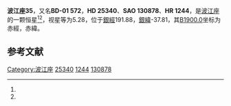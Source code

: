 {{Starbox begin
| name = 波江座35
}}
{{Starbox observe
| epoch = [[J2000.0|J2000.0]]
| constell = [[波江座|波江座]]<ref name=SIMBAD>{{cite web
 | url=http://simbad.u-strasbg.fr/simbad/sim-id?Ident=HR+1244
 | title =Pulsating variable Star
 | publisher=Centre de Données astronomiques de Strasbourg
 | work=SIMBAD
 | accessdate=2012-07-13}}</ref><ref name=DATA>{{cite web
 | url=http://vizier.u-strasbg.fr/viz-bin/VizieR-5?-out.add=.&-source=5050&-corr=PK=HR&-out.max=9999&HR=1244
 | title=VizieR Detailed Page
 | accessdate=2012-07-13
 | archive-date=2019-02-21
 | archive-url=https://web.archive.org/web/20190221121536/http://vizier.u-strasbg.fr/viz-bin/VizieR-5?-out.add=.&-source=5050&-corr=PK=HR&-out.max=9999&HR=1244
 | dead-url=no
 }}</ref>
| 星官 = 
| ra = {{RA|4|1|32}}<ref name=SIMBAD /><ref name=DATA />
| dec = {{DEC|-1|32|59}}<ref name=SIMBAD /><ref name=DATA />
| appmag_v = 5.28<ref name=SIMBAD /><ref name=DATA />
}}
{{Starbox character
| class = B5V<ref name=SIMBAD /><ref name=DATA />
| b-v = -0.15<ref name=SIMBAD /><ref name=DATA />
| u-b = -0.55<ref name=SIMBAD /><ref name=DATA />
| r-i = <ref name=SIMBAD /><ref name=DATA />
| variable = 
}}
{{Starbox astrometry
| radial_v = -0.55
| prop_mo_ra = 17
| parallax = 
| p_error = 
}}
{{Starbox catalog
| names =BD-01 572，[[SAO星表|SAO]] 130878，[[HD星表|HD]] 25340，[[HR星表|HR]] 1244}}
{{Starbox reference |Simbad=HR+1244}}
{{Starbox end}}

'''波江座35'''，又名'''BD-01 572'''，'''HD 25340'''、'''SAO 130878'''、'''HR 1244'''，是[[波江座|波江座]]的一颗恒星<ref name=SIMBAD /><ref name=DATA />，视星等为5.28，位于[[銀道座標系|銀經]]191.88，[[銀道座標系|銀緯]]-37.81，其[[B1900.0|B1900.0]]坐标为赤經{{RA|3|56|27.9}}，赤緯{{DEC|-1|-37.81|47}}。

== 参考文献 ==
{{reflist}}

{{star-stub}}

{{波江座恒星}}
{{星官|九州殊口|6|11}}
[[Category:波江座|Category:波江座]]
[[Category:HD和HDE天體|25340]]
[[Category:HR天體|1244]]
[[Category:SAO天體|130878]]